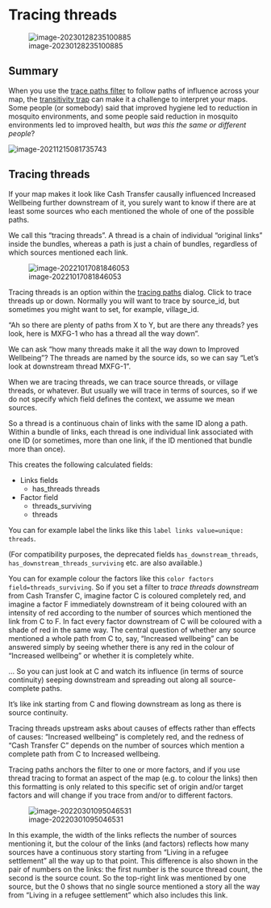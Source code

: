 # Tracing threads{#xtracing-threads}

![image-20230128235100885](_assets/image-20230128235100885.png)

## Summary

When you use the [trace paths filter](#xtracing-paths) to follow paths of influence across your map, the [transitivity trap](#xtransitivity-trap) can make it a challenge to interpret your maps. Some people (or somebody) said that improved hygiene led to reduction in mosquito environments, and some people  said reduction in mosquito environments led to improved health, but *was this the same or different people*?

![image-20211215081735743](_assets/image-20211215081735743.png)<!-- these need to stay full width or you cannot read them-->

## Tracing threads

If your map makes it look like Cash Transfer causally influenced Increased Wellbeing further downstream of it, you surely want to know if there are at least some sources who each mentioned the whole of one of the possible paths.  

We call this "tracing threads". A thread is a chain of individual "original links" inside the bundles, whereas a path is just a chain of bundles, regardless of which sources mentioned each link.

![image-20221017081846053](_assets/image-20221017081846053.png)

Tracing threads is an option within the [tracing paths](#xtracing-paths) dialog. Click to trace threads up or down. Normally you will want to trace by source_id, but sometimes you might want to set, for example, village_id.

"Ah so there are plenty of paths from X to Y, but are there any threads? yes look, here is MXFG-1 who has a thread all the way down".

We can ask "how many threads make it all the way down to Improved Wellbeing"? The threads are named by the source ids, so we can say "Let's look at downstream thread MXFG-1".

When we are tracing threads, we can trace source threads, or village threads, or whatever. But usually we will trace in terms of sources, so if we do not specify which field defines the context, we assume we mean sources.

So a thread is a continuous chain of links with the same ID along a path. Within a bundle of links, each thread is one individual link associated with one ID (or sometimes, more than one link, if the ID mentioned that bundle more than once).

This creates the following calculated fields:

- Links fields
  - has_threads threads
- Factor field
  - threads_surviving
  - threads

You can for example label the links like this `label links value=unique: threads`. 

(For compatibility purposes, the deprecated fields `has_downstream_threads`, `has_downstream_threads_surviving` etc. are also available.)

You can for example colour the factors like this `color factors field=threads_surviving`. So if you set a filter to *trace threads downstream* from Cash Transfer C, imagine factor C is coloured completely red, and imagine a factor F immediately downstream of it being coloured with an intensity of red according to the number of sources which mentioned the link from C to F. In fact every factor downstream of C will be coloured with a shade of red in the same way. The central question of whether any source mentioned a whole path from C to, say, "Increased wellbeing" can be answered simply by seeing whether there is any red in the colour of "Increased wellbeing" or whether it is completely white. 

... So you can just look at C and watch its influence (in terms of source continuity) seeping downstream and spreading out along all source-complete paths.

It's like ink starting from C and flowing downstream as long as there is source continuity.

Tracing threads upstream asks about causes of effects rather than effects of causes: "Increased wellbeing" is completely red, and the redness of "Cash Transfer C" depends on the number of sources which mention a complete path from C to Increased wellbeing. 

Tracing paths anchors the filter to one or more factors, and if you use thread tracing to format an aspect of the map (e.g. to colour the links) then this formatting is only related to this specific set of origin and/or target factors and will change if you trace from and/or to different factors.

![image-20220301095046531](_assets/image-20220301095046531.png)

In this example, the width of the links reflects the number of sources mentioning it, but the colour of the links (and factors) reflects how many sources have  a continuous story starting from "Living in a refugee settlement" all the way up to that point. This difference is also shown in the pair of numbers on the links: the first number is the source thread count, the second is the source count. So the top-right link was mentioned by one source, but the 0 shows that no single source mentioned a story all the way from "Living in a refugee settlement" which also includes this link.
